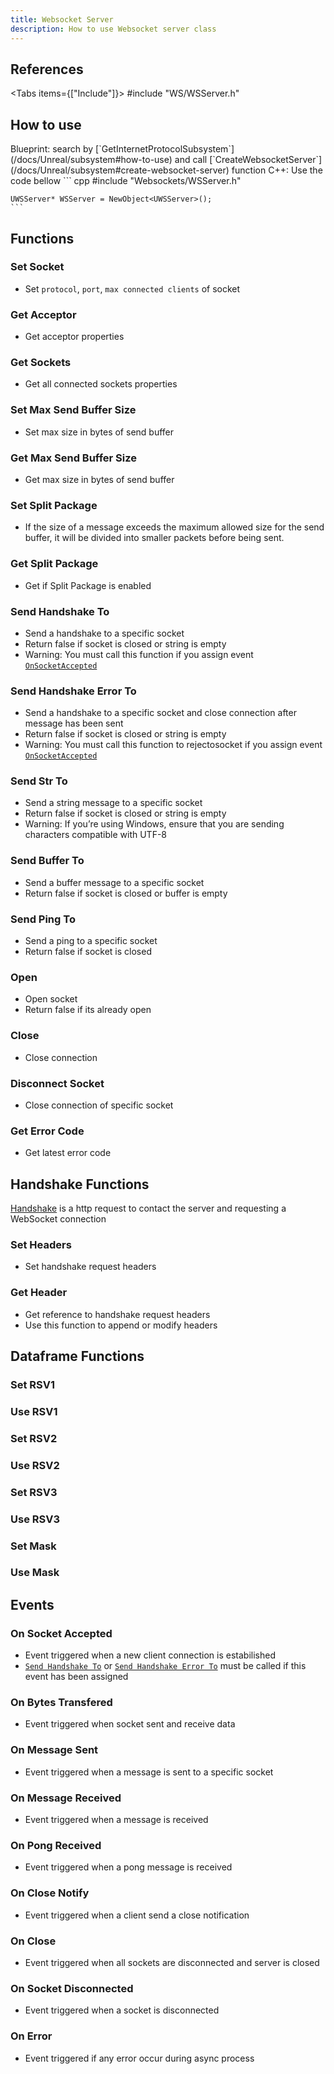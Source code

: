 ```yaml
---
title: Websocket Server
description: How to use Websocket server class
---
```



## References

<Tabs items={["Include"]}>
    <Tab value="Include">#include "WS/WSServer.h"</Tab>
</Tabs>

## How to use

<Steps>
  <Step>
    Blueprint: search by [`GetInternetProtocolSubsystem`](/docs/Unreal/subsystem#how-to-use) and call [`CreateWebsocketServer`](/docs/Unreal/subsystem#create-websocket-server) function
  </Step>
  <Step>
    C++: Use the code bellow
    ``` cpp
    #include "Websockets/WSServer.h"

    UWSServer* WSServer = NewObject<UWSServer>();
    ```

  </Step>
</Steps>

## Functions

### Set Socket

-   Set `protocol`, `port`, `max connected clients` of socket
    <ImageZoom
        src="/img/server-side/websocket/setsocket.png"
        alt="TCP server"
        width={262}
        height={227}
    />

### Get Acceptor

-   Get acceptor properties
    <ImageZoom
        src="/img/server-side/websocket/getacceptor.png"
        alt="TCP server"
        width={142}
        height={56}
    />

### Get Sockets

-   Get all connected sockets properties
    <ImageZoom
        src="/img/server-side/websocket/getsockets.png"
        alt="TCP server"
        width={137}
        height={56}
    />

### Set Max Send Buffer Size

-   Set max size in bytes of send buffer
    <ImageZoom
        src="/img/server-side/websocket/setmaxsendbuffer.png"
        alt="WS server"
        width={213}
        height={134}
    />

### Get Max Send Buffer Size

-   Get max size in bytes of send buffer
    <ImageZoom
        src="/img/server-side/websocket/getmaxsendbuffer.png"
        alt="WS server"
        width={227}
        height={76}
    />

### Set Split Package

-   If the size of a message exceeds the maximum allowed size for the send buffer, it will be divided into smaller packets before being sent.
    <ImageZoom
        src="/img/server-side/websocket/setsplitpackage.png"
        alt="WS server"
        width={167}
        height={136}
    />

### Get Split Package

-   Get if Split Package is enabled
    <ImageZoom
        src="/img/server-side/websocket/getsplitpackage.png"
        alt="WS server"
        width={227}
        height={76}
    />

### Send Handshake To

-   Send a handshake to a specific socket
-   Return false if socket is closed or string is empty
-   Warning: You must call this function if you assign event [`OnSocketAccepted`](/docs/Unreal/websocket-server#on-socket-accepted)
    <ImageZoom
        src="/img/server-side/websocket/sendhandshaketo.png"
        alt="WS server"
        width={227}
        height={182}
    />

### Send Handshake Error To

-   Send a handshake to a specific socket and close connection after message has been sent
-   Return false if socket is closed or string is empty
-   Warning: You must call this function to rejectosocket if you assign event [`OnSocketAccepted`](/docs/Unreal/websocket-server#on-socket-accepted)
    <ImageZoom
        src="/img/server-side/websocket/sendhandshakeerrorto.png"
        alt="WS server"
        width={247}
        height={190}
    />

### Send Str To

-   Send a string message to a specific socket
-   Return false if socket is closed or string is empty
-   Warning: If you’re using Windows, ensure that you are sending characters compatible with UTF-8
    <ImageZoom
        src="/img/server-side/websocket/sendstrto.png"
        alt="WS server"
        width={229}
        height={160}
    />

### Send Buffer To

-   Send a buffer message to a specific socket
-   Return false if socket is closed or buffer is empty
    <ImageZoom
        src="/img/server-side/websocket/sendbufferto.png"
        alt="WS server"
        width={228}
        height={156}
    />

### Send Ping To

-   Send a ping to a specific socket
-   Return false if socket is closed
    <ImageZoom
        src="/img/server-side/websocket/sendpingto.png"
        alt="WS server"
        width={228}
        height={130}
    />

### Open

-   Open socket
-   Return false if its already open
    <ImageZoom
        src="/img/server-side/websocket/open.png"
        alt="WS server"
        width={228}
        height={104}
    />

### Close

-   Close connection
    <ImageZoom
        src="/img/server-side/websocket/close.png"
        alt="WS server"
        width={165}
        height={104}
    />

### Disconnect Socket

-   Close connection of specific socket
    <ImageZoom
        src="/img/server-side/websocket/disconnectsocket.png"
        alt="WS server"
        width={175}
        height={130}
    />

### Get Error Code

-   Get latest error code
    <ImageZoom
        src="/img/server-side/websocket/geterrorcode.png"
        alt="WS server"
        width={228}
        height={76}
    />

## Handshake Functions

[Handshake](https://developer.mozilla.org/en-US/docs/Web/API/WebSockets_API/Writing_WebSocket_servers#client_handshake_request) is a http request to contact the server and requesting a WebSocket connection

### Set Headers

-   Set handshake request headers
    <ImageZoom
        src="/img/server-side/websocket/setheaders.png"
        alt="WS server"
        width={165}
        height={132}
    />

### Get Header

-   Get reference to handshake request headers
-   Use this function to append or modify headers
    <ImageZoom
        src="/img/server-side/websocket/getheaders.png"
        alt="WS server"
        width={138}
        height={58}
    />

## Dataframe Functions

### Set RSV1

<ImageZoom
    src="/img/server-side/websocket/setrsv1.png"
    alt="WS server"
    width={165}
    height={136}
/>

### Use RSV1

<ImageZoom
    src="/img/server-side/websocket/usersv1.png"
    alt="WS server"
    width={227}
    height={76}
/>

### Set RSV2

<ImageZoom
    src="/img/server-side/websocket/setrsv2.png"
    alt="WS server"
    width={165}
    height={136}
/>

### Use RSV2

<ImageZoom
    src="/img/server-side/websocket/usersv2.png"
    alt="WS server"
    width={227}
    height={76}
/>

### Set RSV3

<ImageZoom
    src="/img/server-side/websocket/setrsv3.png"
    alt="WS server"
    width={165}
    height={136}
/>

### Use RSV3

<ImageZoom
    src="/img/server-side/websocket/usersv3.png"
    alt="WS server"
    width={227}
    height={76}
/>

### Set Mask

<ImageZoom
    src="/img/server-side/websocket/setmask.png"
    alt="WS server"
    width={165}
    height={136}
/>

### Use Mask

<ImageZoom
    src="/img/server-side/websocket/usemask.png"
    alt="WS server"
    width={227}
    height={76}
/>

## Events

### On Socket Accepted

-   Event triggered when a new client connection is estabilished
-   [`Send Handshake To`](/docs/Unreal/websocket-server#send-handshake-to) or [`Send Handshake Error To`](/docs/Unreal/websocket-server#send-handshake-error-to) must be called if this event has been assigned
    <ImageZoom
        src="/img/server-side/websocket/onsocketacceptedevent.png"
        alt="WS server"
        width={262}
        height={264}
    />

### On Bytes Transfered

-   Event triggered when socket sent and receive data
    <ImageZoom
        src="/img/server-side/websocket/onbytestransferredevent.png"
        alt="WS server"
        width={269}
        height={238}
    />

### On Message Sent

-   Event triggered when a message is sent to a specific socket
    <ImageZoom
        src="/img/server-side/websocket/onmessagesentevent.png"
        alt="WS server"
        width={246}
        height={238}
    />

### On Message Received

-   Event triggered when a message is received
    <ImageZoom
        src="/img/server-side/websocket/onmessagereceivedevent.png"
        alt="WS server"
        width={272}
        height={238}
    />

### On Pong Received

-   Event triggered when a pong message is received
    <ImageZoom
        src="/img/server-side/websocket/onpongreceivedevent.png"
        alt="WS server"
        width={248}
        height={186}
    />

### On Close Notify

-   Event triggered when a client send a close notification
    <ImageZoom
        src="/img/server-side/websocket/onclosenotifyevent.png"
        alt="WS server"
        width={234}
        height={212}
    />

### On Close

-   Event triggered when all sockets are disconnected and server is closed
    <ImageZoom
        src="/img/server-side/websocket/oncloseevent.png"
        alt="WS server"
        width={195}
        height={186}
    />

### On Socket Disconnected

-   Event triggered when a socket is disconnected
    <ImageZoom
        src="/img/server-side/websocket/onsocketdisconnectedevent.png"
        alt="WS server"
        width={287}
        height={238}
    />

### On Error

-   Event triggered if any error occur during async process
    <ImageZoom
        src="/img/server-side/websocket/onerrorevent.png"
        alt="WS server"
        width={192}
        height={212}
    />
